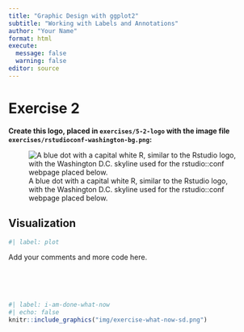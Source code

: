 ---
title: "Graphic Design with ggplot2"
subtitle: "Working with Labels and Annotations"
author: "Your Name"
format: html
execute:
  message: false
  warning: false
editor: source
---

# Exercise 2

**Create this logo, placed in `exercises/5-2-logo` with the image file `exercises/rstudioconf-washington-bg.png`:**

![A blue dot with a capital white R, similar to the Rstudio logo, with the Washington D.C. skyline used for the rstudio::conf webpage placed below.](../exercises/5-2-logo/rstudio-conf-logo.png) 

## Visualization

```{r}
#| label: plot

```

Add your comments and more code here.


<br><br><br>

```{r}
#| label: i-am-done-what-now
#| echo: false
knitr::include_graphics("img/exercise-what-now-sd.png")
```
